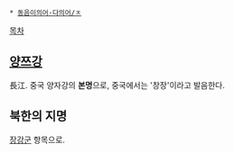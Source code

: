  * [[동음이의어·다의어/ㅈ]]

[[목차]]
== [[양쯔강]] ==
長江. 중국 양자강의 '''본명'''으로, 중국에서는 '창장'이라고 발음한다.

== 북한의 지명 ==
[[장강군]] 항목으로.
